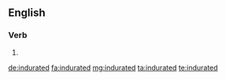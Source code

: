 ==English==

===Verb===
{{head|en|verb form}}

# {{en-past of|indurate}}

[[de:indurated]]
[[fa:indurated]]
[[mg:indurated]]
[[ta:indurated]]
[[te:indurated]]